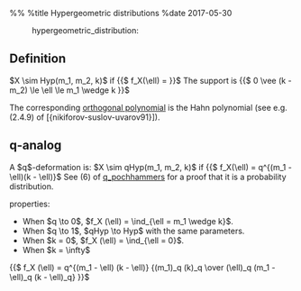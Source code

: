 %%<!-- -*- mode: text; -*- -->
%title Hypergeometric distributions
%date 2017-05-30

:hypergeometric_distribution:

== Definition ==
$X \sim Hyp(m_1, m_2, k)$ if
{{$
f_X(\ell) = {{m_1 \choose \ell} {m_2 \choose k - \ell} \over {m_1 + m_2 \choose k}}
}}$
The support is
{{$
0 \vee (k - m_2) \le \ell \le m_1 \wedge k
}}$

The corresponding [[orthogonal_polynomials|orthogonal polynomial]] is the Hahn polynomial (see e.g. (2.4.9) of [{nikiforov-suslov-uvarov91}]).

== q-analog ==
A $q$-deformation is: $X \sim qHyp(m_1, m_2, k)$ if
{{$
f_X(\ell) = q^{(m_1 - \ell)(k - \ell)}{{m_1 \choose \ell}_q {m_2 \choose k - \ell}_q \over {m_1 + m_2 \choose k}_q}
}}$
See (6) of [[q_pochhammers]] for a proof that it is a probability distribution.

properties:
* When $q \to 0$, $f_X (\ell) = \ind_{\ell = m_1 \wedge k}$.
* When $q \to 1$, $qHyp \to Hyp$ with the same parameters.
* When $k = 0$, $f_X (\ell) = \ind_{\ell = 0}$.
* When $k = \infty$
{{$
f_X (\ell) = q^{(m_1 - \ell) (k - \ell)} {(m_1)_q (k)_q \over (\ell)_q (m_1 - \ell)_q (k - \ell)_q}
}}$
